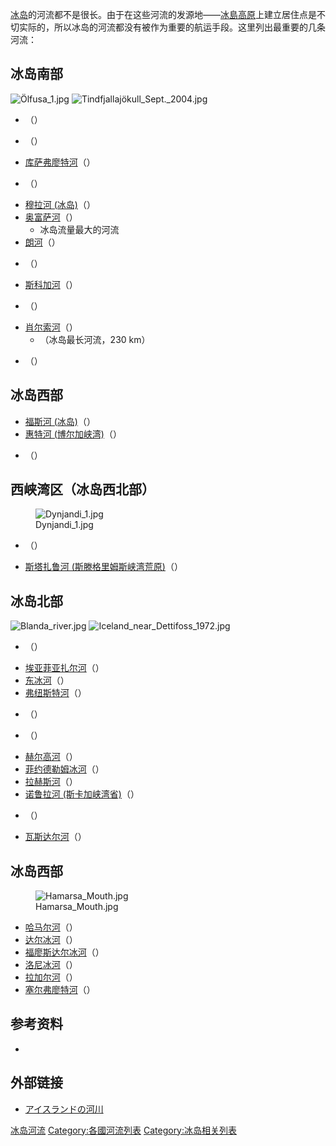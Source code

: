 [[冰岛|冰岛]]的河流都不是很长。由于在这些河流的发源地——[[冰島高原|冰島高原]]上建立居住点是不切实际的，所以冰岛的河流都没有被作为重要的航运手段。这里列出最重要的几条河流：

==冰岛南部==
[[File:Ölfusa_1.jpg|thumb]]
[[File:Tindfjallajökull_Sept._2004.jpg|thumb]]
*{{link-en|惠特河|Hvítá, Árnessýsla}}（{{lang-is|Hvítá}}）
*{{link-en|克罗萨河|Krossá (Markarfljót)}}（{{lang-is|Krossá}}）
*[[库萨弗廖特河|库萨弗廖特河]]（{{lang-is|Kúðafljót}}）
*{{link-en|马尔卡河 (冰岛)|Markarfljót}}（{{lang-is|Markarfljót}}）
*[[穆拉河_(冰岛)|穆拉河 (冰岛)]]（{{lang-is|Múlakvísl}}）
*[[奥富萨河|奥富萨河]]（{{lang-is|Ölfusá}}）
**冰岛流量最大的河流
*[[朗河|朗河]]（{{lang-is|Rangá}}）
*{{link-en|斯凯萨鲁河|Skeiðará}}（{{lang-is|Skeiðará}}）
*[[斯科加河|斯科加河]]（{{lang-is|Skógá}}）
*{{link-en|索格河|Sog}}（{{lang-is|Sog}}）
*[[肖尔索河|肖尔索河]]（{{lang-is|Þjórsá}}）
**（冰岛最长河流，230 km）
*{{link-en|通纳河|Tungnaá}}（{{lang-is|Tungnaá}}）

==冰岛西部==
*[[福斯河_(冰岛)|福斯河 (冰岛)]]（{{lang-is|Fossá}}）
*[[惠特河_(博尔加峡湾)|惠特河 (博尔加峡湾)]]（{{lang-is|Hvítá (Borgarfjörður)}}）                                                                                               
*{{link-en|诺鲁尔河 (博尔加峡湾)|Norðurá (Borgarfjörður)}}（{{lang-is|Norðurá (Borgarfjörður)}}）

==西峡湾区（冰岛西北部）==
[[File:Dynjandi_1.jpg|thumb]]
*{{link-en|丁扬迪河|Dynjandi}}（{{lang-is|Dynjandi}}）
*[[斯塔扎鲁河_(斯滕格里姆斯峡湾荒原)|斯塔扎鲁河 (斯滕格里姆斯峡湾荒原)]]（{{lang-is|Staðará Steingrímsfirði}}）

==冰岛北部==
[[File:Blanda_river.jpg|thumb]]
[[File:Iceland_near_Dettifoss_1972.jpg|thumb]]
*{{link-en|布兰德河|Blanda}}（{{lang-is|Blanda}}）
*[[埃亚菲亚扎尔河|埃亚菲亚扎尔河]]（{{lang-is|Eyjafjarðará}}）
*[[东冰河|东冰河]]（{{lang-is|Eystri Jökulsá}}）
*[[弗纽斯特河|弗纽斯特河]]（{{lang-is|Fnjóská}}）
*{{link-en|格莱鲁河|Glerá}}（{{lang-is|Glerá}}）
*{{link-en|海拉兹河|Héraðsvötn}}（{{lang-is|Héraðsvötn}}）
*[[赫尔高河|赫尔高河]]（{{lang-is|Hörgá}}）
*[[菲约德勒姆冰河|菲约德勒姆冰河]]（{{lang-is|Jökulsá á Fjöllum}}）
*[[拉赫斯河|拉赫斯河]]（{{lang-is|Laxá}}）
*[[诺鲁拉河_(斯卡加峡湾省)|诺鲁拉河 (斯卡加峡湾省)]]（{{lang-is|Norðurá (Skagafjarðarsýsla)}}）
*{{link-en|斯乔尔万达河|Skjálfandafljót}}（{{lang-is|Skjálfandafljót}}）
*[[瓦斯达尔河|瓦斯达尔河]]（{{lang-is|Vatnsdalur}}）

==冰岛西部==
[[File:Hamarsa_Mouth.jpg|right]]
*[[哈马尔河|哈马尔河]]（{{lang-is|Hamarsá}}）
*[[达尔冰河|达尔冰河]]（{{lang-is|Jökulsá á Dal}}）
*[[福廖斯达尔冰河|福廖斯达尔冰河]]（{{lang-is|Jökulsá í Fljótsdal}}）
*[[洛尼冰河|洛尼冰河]]（{{lang-is|Jökulsá í Lóni}}）
*[[拉加尔河|拉加尔河]]（{{lang-is|Lagarfljót}}）
*[[塞尔弗廖特河|塞尔弗廖特河]]（{{lang-is|Selfljót}}）

==参考资料==
*{{cite book | title=世界地名翻译大辞典 | author=周定国 | ISBN=9787500107538 | publisher=中国对外翻译出版社 | location=北京 | date=2008-01-01 | accessdate=2014-07-13}}

==外部链接==
{{commonscat|Rivers of Iceland|冰岛河流}}
* [http://www.iceland-kankobunka.jp/gnrl/info/outline/a-1.htm アイスランドの河川]{{Wayback|url=http://www.iceland-kankobunka.jp/gnrl/info/outline/a-1.htm |date=20150924032519 }}{{ja icon}}


{{Iceland topics|state=autocollapse}}
{{List of rivers of Europe}}
[[Category:冰岛河流|]]
[[Category:各國河流列表|Category:各國河流列表]]
[[Category:冰岛相关列表|Category:冰岛相关列表]]